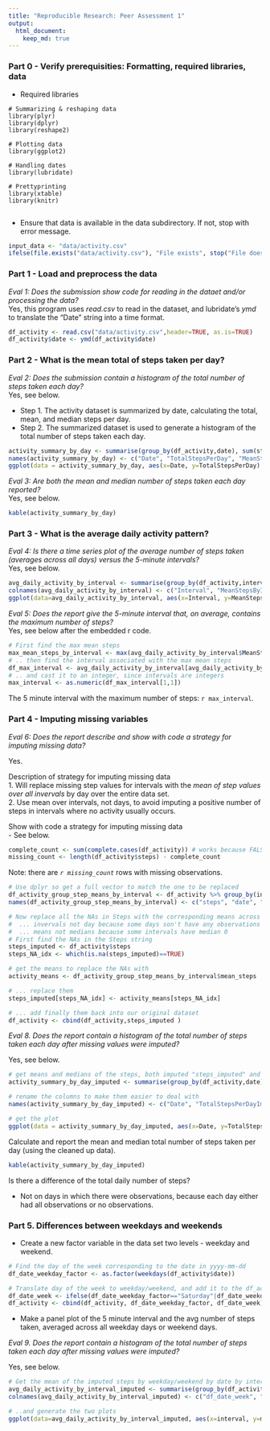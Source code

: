```yaml
---
title: "Reproducible Research: Peer Assessment 1"
output: 
  html_document:
    keep_md: true
---
```


### Part 0 - Verify prerequisities: Formatting, required libraries, data

- Required libraries  
```r_lib_summary
# Summarizing & reshaping data
library(plyr)         
library(dplyr)   
library(reshape2)

# Plotting data
library(ggplot2)

# Handling dates
library(lubridate)

# Prettyprinting
library(xtable)
library(knitr)


```

- Ensure that data is available in the data subdirectory. If not, stop with error message.  
```r
input_data <- "data/activity.csv"
ifelse(file.exists("data/activity.csv"), "File exists", stop("File doesn't exist"))
```

### Part 1 - Load and preprocess the data
_Eval 1: Does the submission show code for reading in the dataet and/or processing the data?_    
Yes, this program uses _read.csv_ to read in the dataset, and lubridate's _ymd_ to translate the "Date" string into a time format. 

```r
df_activity <- read.csv("data/activity.csv",header=TRUE, as.is=TRUE)
df_activity$date <- ymd(df_activity$date)
```

### Part 2 - What is the mean total of steps taken per day?

_Eval 2: Does the submission contain a histogram of the total number of steps taken each day?_    
Yes, see below.

- Step 1. The activity dataset is summarized by date, calculating the total, mean, and median steps per day.    
- Step 2. The summarized dataset is used to generate a histogram of the total number of steps taken each day. 


```r
activity_summary_by_day <- summarise(group_by(df_activity,date), sum(steps), mean(steps), median(steps))
names(activity_summary_by_day) <- c("Date", "TotalStepsPerDay", "MeanStepsPerDay", "MedianStepsPerDay")
ggplot(data = activity_summary_by_day, aes(x=Date, y=TotalStepsPerDay), na.rm = TRUE) + geom_bar(colour="black", stat="identity") +  labs(x = "Date", y = "Total number of steps per day") + theme_bw(base_size = 12)

```

_Eval 3: Are both the mean and median number of steps taken each day reported?_  
Yes, see below.

```r
kable(activity_summary_by_day)
``` 

### Part 3 - What is the average daily activity pattern?

_Eval 4: Is there a time series plot of the average number of steps taken (averages across all days) versus the 5-minute intervals?_     
Yes, see below.

```r

avg_daily_activity_by_interval <- summarise(group_by(df_activity,interval), mean(steps, na.rm=TRUE))
colnames(avg_daily_activity_by_interval) <- c("Interval", "MeanStepsByInterval")
ggplot(data=avg_daily_activity_by_interval, aes(x=Interval, y=MeanStepsByInterval), na.rm = TRUE) + geom_line(colour="black", stat="identity") +  labs(x = "5 minute interval", y = "Mean number of steps taken across all days") + theme_bw(base_size = 12)
```

_Eval 5: Does the report give the 5-minute interval that, on average, contains the maximum number of steps?_     
Yes, see below after the embedded r code. 

```r
# First find the max mean steps
max_mean_steps_by_interval <- max(avg_daily_activity_by_interval$MeanStepsByInterval)
# .. then find the interval associated with the max mean steps
df_max_interval <- avg_daily_activity_by_interval[avg_daily_activity_by_interval$MeanStepsByInterval == max_mean_steps_by_interval,]
# .. and cast it to an integer, since intervals are integers
max_interval <- as.numeric(df_max_interval[1,1])
```
The 5 minute interval with the maximum number of steps: `r max_interval`.

### Part 4 - Imputing missing variables

_Eval 6: Does the report describe and show with code a strategy for imputing missing data?_ 

Yes.
  
    
Description of strategy for imputing missing data       
1. Will replace missing step values for intervals with the _mean of step values over all invervals_ by day over the entire data set.         
2. Use mean over intervals, not days, to avoid imputing a positive number of steps in intervals where no activity usually occurs.         
   
   
Show with code a strategy for imputing missing data  
  - See below.   
        
```r
complete_count <- sum(complete.cases(df_activity)) # works because FALSE/missing is counted as 0, TRUE is counted as 1
missing_count <- length(df_activity$steps) - complete_count
```

Note: there are _`r missing_count`_  rows with missing observations.   

```r

# Use dplyr so get a full vector to match the one to be replaced
df_activity_group_step_means_by_interval <- df_activity %>% group_by(interval) %>% mutate(mean(steps, na.rm=TRUE))
names(df_activity_group_step_means_by_interval) <- c("steps", "date", "interval", "mean_steps")

# Now replace all the NAs in Steps with the corresponding means across interval
#  ... invervals not day because some days son't have any observations at all
#  ... means not medians because some intervals have median 0
# First find the NAs in the Steps string
steps_imputed <- df_activity$steps
steps_NA_idx <- which(is.na(steps_imputed)==TRUE)

# get the means to replace the NAs with
activity_means <- df_activity_group_step_means_by_interval$mean_steps

# ... replace them
steps_imputed[steps_NA_idx] <- activity_means[steps_NA_idx]

# ... add finally them back into our original dataset
df_activity <- cbind(df_activity,steps_imputed )
```

_Eval 8. Does the report contain a histogram of the total number of steps taken each day after missing values were imputed?_    

Yes, see below.

```r

# get means and medians of the steps, both imputed "steps_imputed" and without the imputed values ("steps")
activity_summary_by_day_imputed <- summarise(group_by(df_activity,date), sum(steps_imputed), mean(steps_imputed), median(steps_imputed), sum(steps), mean(steps), median(steps))

# rename the columns to make them easier to deal with
names(activity_summary_by_day_imputed) <- c("Date", "TotalStepsPerDayImputed", "MeanStepsPerDayImputed", "MedianStepsPerDayImputed", "TotalStepsPerDay", "MeanStepsPerDay", "MedianStepsPerDay")

# get the plot
ggplot(data = activity_summary_by_day_imputed, aes(x=Date, y=TotalStepsPerDayImputed), na.rm = TRUE) + geom_bar(colour="black", stat="identity") +  labs(x = "Date", y = "Total number of steps per day (imputed)") + theme_bw(base_size = 12)

```

Calculate and report the mean and median total number of steps taken per day (using the cleaned up data).

```r
kable(activity_summary_by_day_imputed)
``` 

Is there a difference of the total daily number of steps?     

- Not on days in which there were observations, because each day either had all observations or no observations.  

### Part 5. Differences between weekdays and weekends   

- Create a new factor variable in the data set two levels - weekday and weekend.  

```r

# Find the day of the week corresponding to the date in yyyy-mm-dd
df_date_weekday_factor <- as.factor(weekdays(df_activity$date))

# Translate day of the week to weekday/weekend, and add it to the df_activity data frame
df_date_week <- ifelse(df_date_weekday_factor=="Saturday"|df_date_weekday_factor == "Sunday", "Weekend", "Weekday")
df_activity <- cbind(df_activity, df_date_weekday_factor, df_date_week)

```

- Make a panel plot of the 5 minute interval and the avg number of steps taken, averaged across all weekday days or weekend days. 

_Eval 9. Does the report contain a histogram of the total number of steps taken each day after missing values were imputed?_   

Yes, see below. 
```r

# Get the mean of the imputed steps by weekday/weekend by date by interval
avg_daily_activity_by_interval_imputed <- summarise(group_by(df_activity,df_date_week, date, interval), mean(steps_imputed, na.rm=TRUE))
colnames(avg_daily_activity_by_interval_imputed) <- c("df_date_week", "date", "interval", "mean_steps_imputed")

# ..and generate the two plots
ggplot(data=avg_daily_activity_by_interval_imputed, aes(x=interval, y=mean_steps_imputed), na.rm = TRUE) + geom_line(colour="black", stat="identity") +  labs(x = "5 minute interval", y = "Mean number of steps taken across all days") + theme_bw(base_size = 12) + facet_grid(df_date_week ~ .) 

```
